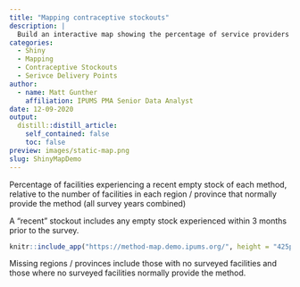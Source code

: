 ```yaml
---
title: "Mapping contraceptive stockouts"
description: |
  Build an interactive map showing the percentage of service providers reporting a recent stockout of contraceptive methods 
categories:
  - Shiny
  - Mapping
  - Contraceptive Stockouts
  - Serivce Delivery Points
author:
  - name: Matt Gunther
    affiliation: IPUMS PMA Senior Data Analyst
date: 12-09-2020
output:
  distill::distill_article:
    self_contained: false
    toc: false
preview: images/static-map.png
slug: ShinyMapDemo
---
```


Percentage of facilities experiencing a recent empty stock of each method, relative to the number of facilities in each region / province that normally provide the method (all survey years combined)

<aside>
A "recent" stockout includes any empty stock experienced within 3 months prior to the survey.
</aside>

```r
knitr::include_app("https://method-map.demo.ipums.org/", height = "425px")
```

Missing regions / provinces include those with no surveyed facilities and those where no surveyed facilities normally provide the method.

